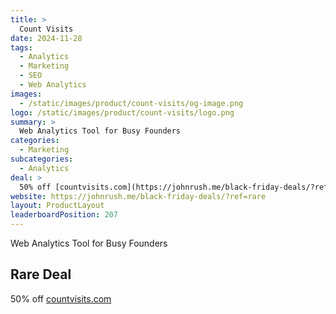 ```yaml
---
title: >
  Count Visits
date: 2024-11-28
tags:
  - Analytics
  - Marketing
  - SEO
  - Web Analytics
images:
  - /static/images/product/count-visits/og-image.png
logo: /static/images/product/count-visits/logo.png
summary: >
  Web Analytics Tool for Busy Founders
categories:
  - Marketing
subcategories:
  - Analytics
deal: >
  50% off [countvisits.com](https://johnrush.me/black-friday-deals/?ref=rare)
website: https://johnrush.me/black-friday-deals/?ref=rare
layout: ProductLayout
leaderboardPosition: 207
---
```

Web Analytics Tool for Busy Founders

## Rare Deal

50% off [countvisits.com](https://johnrush.me/black-friday-deals/?ref=rare)
